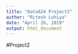 ```yaml
---
title: "Data624 Project2"
author: "Ritesh Lohiya"
date: "April 26, 2019"
output: html_document
---
```


#Project2